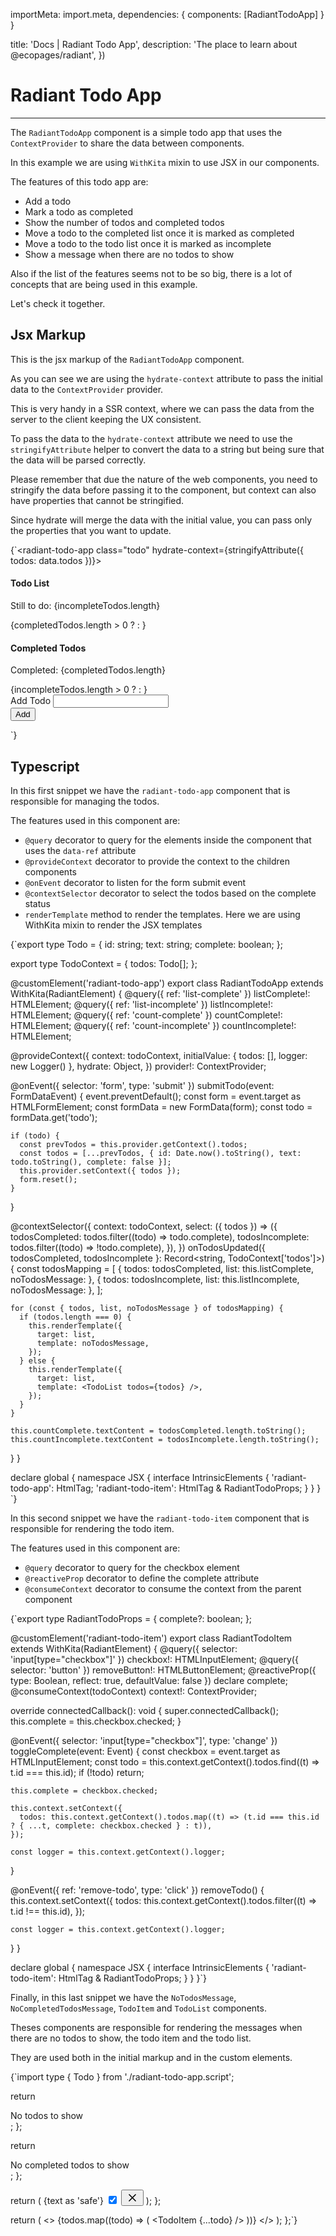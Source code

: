 

  importMeta: import.meta,
  dependencies: {
    components: [RadiantTodoApp]
  }
}

  title: 'Docs | Radiant Todo App',
  description: 'The place to learn about @ecopages/radiant',
})

# Radiant Todo App
---

The `RadiantTodoApp` component is a simple todo app that uses the `ContextProvider` to share the data between components.

In this example we are using `WithKita` mixin to use JSX in our components.

The features of this todo app are:

- Add a todo
- Mark a todo as completed
- Show the number of todos and completed todos
- Move a todo to the completed list once it is marked as completed
- Move a todo to the todo list once it is marked as incomplete
- Show a message when there are no todos to show

Also if the list of the features seems not to be so big, there is a lot of concepts that are being used in this example.

Let's check it together.

<RadiantTodoApp count={5} />

## Jsx Markup

This is the jsx markup of the `RadiantTodoApp` component.

As you can see we are using the `hydrate-context` attribute to pass the initial data to the `ContextProvider` provider.

This is very handy in a SSR context, where we can pass the data from the server to the client keeping the UX consistent.

To pass the data to the `hydrate-context` attribute we need to use the `stringifyAttribute` helper to convert the data to a string but being sure that the data will be parsed correctly.

Please remember that due the nature of the web components, you need to stringify the data before passing it to the component, but context can also have properties that cannot be stringified.

Since hydrate will merge the data with the initial value, you can pass only the properties that you want to update.

<CodeBlock lang="jsx">{`<radiant-todo-app class="todo" hydrate-context={stringifyAttribute<TodoContext>({ todos: data.todos })}>
  <div>
    <article>
      <h4>Todo List</h4>
      <p>
        Still to do: <span data-ref="count-incomplete">{incompleteTodos.length}</span>
      </p>
      <div data-ref="list-incomplete">
        {completedTodos.length > 0 
          ? <TodoList todos={incompleteTodos} /> 
          : <NoTodosMessage />
        }
      </div>
    </article>
    <article>
      <h4>Completed Todos</h4>
      <p>
        Completed: <span data-ref="count-complete">{completedTodos.length}</span>
      </p>
      <div data-ref="list-complete">
        {incompleteTodos.length > 0 
          ? <TodoList todos={completedTodos} /> 
          : <NoCompletedTodosMessage />
        }
      </div>
    </article>
  </div>
  <form>
    <div>
      <label for="new-todo">Add Todo</label>
      <input id="new-todo" name="todo" />
    </div>
    <button type="submit">Add</button>
  </form>
</radiant-todo-app>
`}</CodeBlock>

## Typescript

In this first snippet we have the `radiant-todo-app` component that is responsible for managing the todos.

The features used in this component are:

- `@query` decorator to query for the elements inside the component that uses the `data-ref` attribute
- `@provideContext` decorator to provide the context to the children components
- `@onEvent` decorator to listen for the form submit event
- `@contextSelector` decorator to select the todos based on the complete status
- `renderTemplate` method to render the templates. Here we are using WithKita mixin to render the JSX templates

<CodeBlock lang='typescript'>{`export type Todo = {
  id: string;
  text: string;
  complete: boolean;
};

export type TodoContext = {
  todos: Todo[];
};


@customElement('radiant-todo-app')
export class RadiantTodoApp extends WithKita(RadiantElement) {
  @query({ ref: 'list-complete' }) listComplete!: HTMLElement;
  @query({ ref: 'list-incomplete' }) listIncomplete!: HTMLElement;
  @query({ ref: 'count-complete' }) countComplete!: HTMLElement;
  @query({ ref: 'count-incomplete' }) countIncomplete!: HTMLElement;

  @provideContext<typeof todoContext>({
    context: todoContext,
    initialValue: { todos: [], logger: new Logger() },
    hydrate: Object,
  })
  provider!: ContextProvider<typeof todoContext>;

  @onEvent({ selector: 'form', type: 'submit' })
  submitTodo(event: FormDataEvent) {
    event.preventDefault();
    const form = event.target as HTMLFormElement;
    const formData = new FormData(form);
    const todo = formData.get('todo');

    if (todo) {
      const prevTodos = this.provider.getContext().todos;
      const todos = [...prevTodos, { id: Date.now().toString(), text: todo.toString(), complete: false }];
      this.provider.setContext({ todos });
      form.reset();
    }
  }

  @contextSelector({
    context: todoContext,
    select: ({ todos }) => ({
      todosCompleted: todos.filter((todo) => todo.complete),
      todosIncomplete: todos.filter((todo) => !todo.complete),
    }),
  })
  onTodosUpdated({ todosCompleted, todosIncomplete }: Record<string, TodoContext['todos']>) {
    const todosMapping = [
      { todos: todosCompleted, list: this.listComplete, noTodosMessage: <NoTodosMessage /> },
      { todos: todosIncomplete, list: this.listIncomplete, noTodosMessage: <NoCompletedTodosMessage /> },
    ];

    for (const { todos, list, noTodosMessage } of todosMapping) {
      if (todos.length === 0) {
        this.renderTemplate({
          target: list,
          template: noTodosMessage,
        });
      } else {
        this.renderTemplate({
          target: list,
          template: <TodoList todos={todos} />,
        });
      }
    }

    this.countComplete.textContent = todosCompleted.length.toString();
    this.countIncomplete.textContent = todosIncomplete.length.toString();
  }
}

declare global {
  namespace JSX {
    interface IntrinsicElements {
      'radiant-todo-app': HtmlTag;
      'radiant-todo-item': HtmlTag & RadiantTodoProps;
    }
  }
}
`}</CodeBlock>

In this second snippet we have the `radiant-todo-item` component that is responsible for rendering the todo item.

The features used in this component are:

- `@query` decorator to query for the checkbox element
- `@reactiveProp` decorator to define the complete attribute
- `@consumeContext` decorator to consume the context from the parent component

<CodeBlock lang='typescript'>{`export type RadiantTodoProps = {
  complete?: boolean;
};

@customElement('radiant-todo-item')
export class RadiantTodoItem extends WithKita(RadiantElement) {
  @query({ selector: 'input[type="checkbox"]' }) checkbox!: HTMLInputElement;
  @query({ selector: 'button' }) removeButton!: HTMLButtonElement;
  @reactiveProp({ type: Boolean, reflect: true, defaultValue: false }) declare complete;
  @consumeContext(todoContext) context!: ContextProvider<typeof todoContext>;

  override connectedCallback(): void {
    super.connectedCallback();
    this.complete = this.checkbox.checked;
  }

  @onEvent({ selector: 'input[type="checkbox"]', type: 'change' })
  toggleComplete(event: Event) {
    const checkbox = event.target as HTMLInputElement;
    const todo = this.context.getContext().todos.find((t) => t.id === this.id);
    if (!todo) return;

    this.complete = checkbox.checked;

    this.context.setContext({
      todos: this.context.getContext().todos.map((t) => (t.id === this.id ? { ...t, complete: checkbox.checked } : t)),
    });

    const logger = this.context.getContext().logger;
  }

  @onEvent({ ref: 'remove-todo', type: 'click' })
  removeTodo() {
    this.context.setContext({
      todos: this.context.getContext().todos.filter((t) => t.id !== this.id),
    });

    const logger = this.context.getContext().logger;
  }
}

declare global {
  namespace JSX {
    interface IntrinsicElements {
      'radiant-todo-item': HtmlTag & RadiantTodoProps;
    }
  }
}`}</CodeBlock>

Finally, in this last snippet we have the `NoTodosMessage`, `NoCompletedTodosMessage`, `TodoItem` and `TodoList` components.

Theses components are responsible for rendering the messages when there are no todos to show, the todo item and the todo list.

They are used both in the initial markup and in the custom elements.

<CodeBlock lang='typescript'>{`import type { Todo } from './radiant-todo-app.script';

  return <div>No todos to show</div>;
};

  return <div>No completed todos to show</div>;
};

  return (
    <radiant-todo-item complete={complete} class="todo__item" id={id}>
      {text as 'safe'}
      <span>
        <input type="checkbox" checked={complete} />
      </span>
       <button type="button" class="todo__item-remove">
        <svg
          width="20"
          height="20"
          aria-hidden="true"
          focusable="false"
          viewBox="0 0 24 24"
          fill="none"
          stroke="currentColor"
          stroke-width="2"
          stroke-linecap="round"
          stroke-linejoin="round"
          class="lucide lucide-x"
        >
          <path d="M18 6 6 18" />
          <path d="m6 6 12 12" />
        </svg>
      </button>
    </radiant-todo-item>
  );
};

  return (
    <>
      {todos.map((todo) => (
        <TodoItem {...todo} />
      ))}
    </>
  );
};`}</CodeBlock>